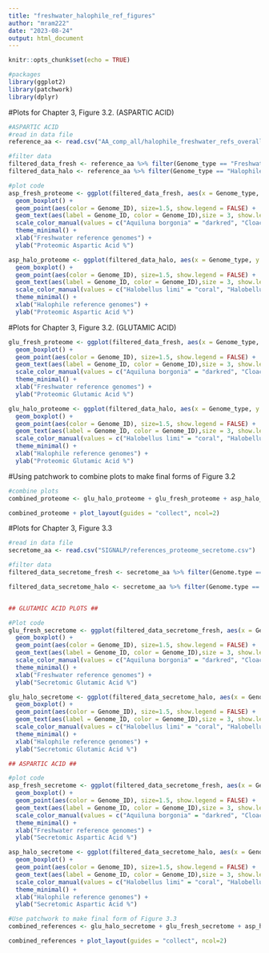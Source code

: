```yaml
---
title: "freshwater_halophile_ref_figures"
author: "mram222"
date: "2023-08-24"
output: html_document
---
```


```r
knitr::opts_chunk$set(echo = TRUE)
```

```r
#packages
library(ggplot2)
library(patchwork)
library(dplyr)
```

#Plots for Chapter 3, Figure 3.2.
(ASPARTIC ACID)

```r
#ASPARTIC ACID
#read in data file
reference_aa <- read.csv("AA_comp_all/halophile_freshwater_refs_overall_aa_comp/halophile_freshwater_AAcomp_glu_asp-overall.csv") 

#filter data
filtered_data_fresh <- reference_aa %>% filter(Genome_type == "Freshwater_reference")
filtered_data_halo <- reference_aa %>% filter(Genome_type == "Halophile_reference")

#plot code
asp_fresh_proteome <- ggplot(filtered_data_fresh, aes(x = Genome_type, y = Aspartic_acid)) +
  geom_boxplot() +
  geom_point(aes(color = Genome_ID), size=1.5, show.legend = FALSE) +
  geom_text(aes(label = Genome_ID, color = Genome_ID),size = 3, show.legend = FALSE) +
  scale_color_manual(values = c("Aquiluna borgonia" = "darkred", "Cloacibacterium rupense" = "blue", "Flavobacterium dankookense" = "azure4", "Limnohabitans planktonicus" = "darkgoldenrod2", "Rhodoluna lacicola" = "darkorange1", "Sandarakinorhabdus limnophila DSM_17366" = "darkmagenta", "Silvanigrella aquatica" = "cornflowerblue")) +
  theme_minimal() +
  xlab("Freshwater reference genomes") +
  ylab("Proteomic Aspartic Acid %")

asp_halo_proteome <- ggplot(filtered_data_halo, aes(x = Genome_type, y = Aspartic_acid)) +
  geom_boxplot() +
  geom_point(aes(color = Genome_ID), size=1.5, show.legend = FALSE) +
  geom_text(aes(label = Genome_ID, color = Genome_ID),size = 3, show.legend = FALSE) +
  scale_color_manual(values = c("Halobellus limi" = "coral", "Halobellus salinus" = "darkgoldenrod4", "Limimonas halophila" = "darkolivegreen3", "Piscibacillus salipiscarius JCM_13188" = "aquamarine3", "Salinibacter altiplanensist" = "violet", "Salinibacter ruber DSM_13855" = "cyan3", "Salinicola salarius" = "deeppink")) +
  theme_minimal() +
  xlab("Halophile reference genomes") +
  ylab("Proteomic Aspartic Acid %")
```

#Plots for Chapter 3, Figure 3.2.
(GLUTAMIC ACID)

```r
glu_fresh_proteome <- ggplot(filtered_data_fresh, aes(x = Genome_type, y = Glutamic_acid)) +
  geom_boxplot() +
  geom_point(aes(color = Genome_ID), size=1.5, show.legend = FALSE) +
  geom_text(aes(label = Genome_ID, color = Genome_ID),size = 3, show.legend = FALSE) +
  scale_color_manual(values = c("Aquiluna borgonia" = "darkred", "Cloacibacterium rupense" = "blue", "Flavobacterium dankookense" = "azure4", "Limnohabitans planktonicus" = "darkgoldenrod2", "Rhodoluna lacicola" = "darkorange1", "Sandarakinorhabdus limnophila DSM_17366" = "darkmagenta", "Silvanigrella aquatica" = "cornflowerblue")) +
  theme_minimal() +
  xlab("Freshwater reference genomes") +
  ylab("Proteomic Glutamic Acid %")

glu_halo_proteome <- ggplot(filtered_data_halo, aes(x = Genome_type, y = Glutamic_acid)) +
  geom_boxplot() +
  geom_point(aes(color = Genome_ID), size=1.5, show.legend = FALSE) +
  geom_text(aes(label = Genome_ID, color = Genome_ID),size = 3, show.legend = FALSE) +
  scale_color_manual(values = c("Halobellus limi" = "coral", "Halobellus salinus" = "darkgoldenrod4", "Limimonas halophila" = "darkolivegreen3", "Piscibacillus salipiscarius JCM_13188" = "aquamarine3", "Salinibacter altiplanensist" = "violet", "Salinibacter ruber DSM_13855" = "cyan3", "Salinicola salarius" = "deeppink")) +
  theme_minimal() +
  xlab("Halophile reference genomes") +
  ylab("Proteomic Glutamic Acid %")
```


#Using patchwork to combine plots to make final forms of Figure 3.2 

```r

#combine plots
combined_proteome <- glu_halo_proteome + glu_fresh_proteome + asp_halo_proteome + asp_fresh_proteome

combined_proteome + plot_layout(guides = "collect", ncol=2)

```

#Plots for Chapter 3, Figure 3.3

```r
#read in data file
secretome_aa <- read.csv("SIGNALP/references_proteome_secretome.csv")

#filter data
filtered_data_secretome_fresh <- secretome_aa %>% filter(Genome.type == "Freshwater ref")

filtered_data_secretome_halo <- secretome_aa %>% filter(Genome.type == "Halophile ref")


## GLUTAMIC ACID PLOTS ##

#Plot code
glu_fresh_secretome <- ggplot(filtered_data_secretome_fresh, aes(x = Genome.type, y = Secretome_Glutamic_acid)) +
  geom_boxplot() +
  geom_point(aes(color = Genome_ID), size=1.5, show.legend = FALSE) +
  geom_text(aes(label = Genome_ID, color = Genome_ID),size = 3, show.legend = FALSE) +
  scale_color_manual(values = c("Aquiluna borgonia" = "darkred", "Cloacibacterium rupense" = "blue", "Flavobacterium dankookense" = "azure4", "Limnohabitans planktonicus" = "darkgoldenrod2", "Rhodoluna lacicola" = "darkorange1", "Sandarakinorhabdus limnophila DSM_17366" = "darkmagenta", "Silvanigrella aquatica" = "cornflowerblue")) +
  theme_minimal() +
  xlab("Freshwater reference genomes") +
  ylab("Secretomic Glutamic Acid %")

glu_halo_secretome <- ggplot(filtered_data_secretome_halo, aes(x = Genome.type, y = Secretome_Glutamic_acid)) +
  geom_boxplot() +
  geom_point(aes(color = Genome_ID), size=1.5, show.legend = FALSE) +
  geom_text(aes(label = Genome_ID, color = Genome_ID),size = 3, show.legend = FALSE) +
  scale_color_manual(values = c("Halobellus limi" = "coral", "Halobellus salinus" = "darkgoldenrod4", "Limimonas halophila" = "darkolivegreen3", "Piscibacillus salipiscarius JCM_13188" = "aquamarine3", "Salinibacteri altiplanensist" = "violet", "Salinibacter ruber DSM_13855" = "cyan3", "Salinicola salarius" = "deeppink")) +
  theme_minimal() +
  xlab("Halophile reference genomes") +
  ylab("Secretomic Glutamic Acid %")

## ASPARTIC ACID ##

#plot code
asp_fresh_secretome <- ggplot(filtered_data_secretome_fresh, aes(x = Genome.type, y = Secretome_Aspartic_acid)) +
  geom_boxplot() +
  geom_point(aes(color = Genome_ID), size=1.5, show.legend = FALSE) +
  geom_text(aes(label = Genome_ID, color = Genome_ID),size = 3, show.legend = FALSE) +
  scale_color_manual(values = c("Aquiluna borgonia" = "darkred", "Cloacibacterium rupense" = "blue", "Flavobacterium dankookense" = "azure4", "Limnohabitans planktonicus" = "darkgoldenrod2", "Rhodoluna lacicola" = "darkorange1", "Sandarakinorhabdus limnophila DSM_17366" = "darkmagenta", "Silvanigrella aquatica" = "cornflowerblue")) +
  theme_minimal() +
  xlab("Freshwater reference genomes") +
  ylab("Secretomic Aspartic Acid %")

asp_halo_secretome <- ggplot(filtered_data_secretome_halo, aes(x = Genome.type, y = Secretome_Aspartic_acid)) +
  geom_boxplot() +
  geom_point(aes(color = Genome_ID), size=1.5, show.legend = FALSE) +
  geom_text(aes(label = Genome_ID, color = Genome_ID),size = 3, show.legend = FALSE) +
  scale_color_manual(values = c("Halobellus limi" = "coral", "Halobellus salinus" = "darkgoldenrod4", "Limimonas halophila" = "darkolivegreen3", "Piscibacillus salipiscarius JCM_13188" = "aquamarine3", "Salinibacteri altiplanensist" = "violet", "Salinibacter ruber DSM_13855" = "cyan3", "Salinicola salarius" = "deeppink")) +
  theme_minimal() +
  xlab("Halophile reference genomes") +
  ylab("Secretomic Aspartic Acid %")

#Use patchwork to make final form of Figure 3.3
combined_references <- glu_halo_secretome + glu_fresh_secretome + asp_halo_secretome + asp_fresh_secretome

combined_references + plot_layout(guides = "collect", ncol=2)

```

